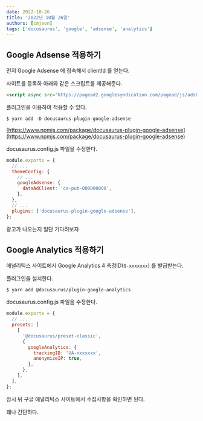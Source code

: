 ```yaml
---
date: 2022-10-26
title: '2022년 10월 26일'
authors: [cmjeon]
tags: ['docusaurus', 'google', 'adsense', 'analytics']
---
```


## Google Adsense 적용하기

먼저 Google Adsense 에 접속해서 clientId 를 얻는다.

사이트를 등록하 아래와 같은 스크립트를 제공해준다.

```html
<script async src="https://pagead2.googlesyndication.com/pagead/js/adsbygoogle.js?client=ca-pub-000000000" crossorigin="anonymous"></script>
```

플러그인을 이용하여 적용할 수 있다.

```shell
$ yarn add -D docusaurus-plugin-google-adsense
```

[https://www.npmjs.com/package/docusaurus-plugin-google-adsense](https://www.npmjs.com/package/docusaurus-plugin-google-adsense)

docusaurus.config.js 파일을 수정한다.

```js
module.exports = {
  // ...
  themeConfig: {
    // ...
    googleAdsense: {
      dataAdClient: 'ca-pub-000000000',
    },
  },
  // ...
  plugins: ['docusaurus-plugin-google-adsense'],
};
```

광고가 나오는지 일단 기다려보자

## Google Analytics 적용하기

애널리틱스 사이트에서 Google Analytics 4 측정ID(`G-xxxxxxx`) 를 발급받는다.

플러그인을 설치한다.

```shell
$ yarn add @docusaurus/plugin-google-analytics
```

docusaurus.config.js 파일을 수정한다.

```js
module.exports = {
  // ...
  presets: [
    [
      '@docusaurus/preset-classic',
      {
        googleAnalytics: {
          trackingID: 'UA-xxxxxxx',
          anonymizeIP: true,
        },
      },
    ],
  ],
};
```

잠시 뒤 구글 애널리틱스 사이트에서 수집사항을 확인하면 된다.

꽤나 간단하다.
